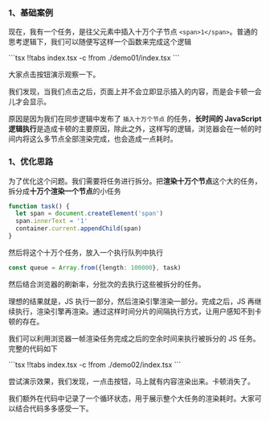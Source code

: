 

### 1、基础案例

现在，我有一个任务，是往父元素中插入十万个子节点 `<span>1</span>`。普通的思考逻辑下，我们可以随便写这样一个函数来完成这个逻辑

<Demo01 />
<CodeTabs>
```tsx !!tabs index.tsx -c
!from ./demo01/index.tsx
```
</CodeTabs>

大家点击按钮演示观察一下。

我们发现，当我们点击之后，页面上并不会立即显示插入的内容，而是会卡顿一会儿才会显示。

原因是因为我们在同步逻辑中发布了 `插入十万个节点` 的任务，**长时间的 JavaScript 逻辑执行**是造成卡顿的主要原因，除此之外，这样写的逻辑，浏览器会在一帧的时间内将这么多节点全部渲染完成，也会造成一点耗时。

### 1、优化思路


为了优化这个问题。我们需要将任务进行拆分。把**渲染十万个节点**这个大的任务，拆分成**十万个渲染一个节点**的小任务

```ts
function task() {
  let span = document.createElement('span')
  span.innerText = '1'
  container.current.appendChild(span)
}
```

然后将这个十万个任务，放入一个执行队列中执行

```ts
const queue = Array.from({length: 100000}, task)
```

然后结合浏览器的刷新率，分批次的去执行这些被拆分的任务。

理想的结果就是，JS 执行一部分，然后渲染引擎渲染一部分。完成之后，JS 再继续执行，渲染引擎再渲染。通过这样时间分片的间隔执行方式，让用户感知不到卡顿的存在。

<Image01 />

我们可以利用浏览器一帧渲染任务完成之后的空余时间来执行被拆分的 JS 任务。完整的代码如下



<Demo02 />
<CodeTabs>
```tsx !!tabs index.tsx -c
!from ./demo02/index.tsx
```
</CodeTabs>

尝试演示效果，我们发现，一点击按钮，马上就有内容渲染出来。卡顿消失了。

我们额外在代码中记录了一个循环状态，用于展示整个大任务的渲染耗时。大家可以结合代码多多感受一下。